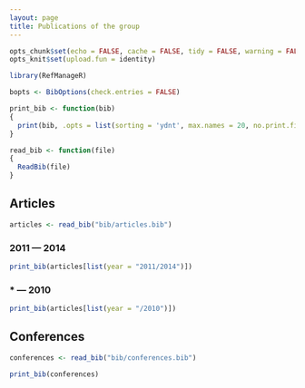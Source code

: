 ```yaml
---
layout: page
title: Publications of the group
---
```


```r
opts_chunk$set(echo = FALSE, cache = FALSE, tidy = FALSE, warning = FALSE, message = FALSE)
opts_knit$set(upload.fun = identity)
```

```r
library(RefManageR)
```

```r
bopts <- BibOptions(check.entries = FALSE)
```

```r
print_bib <- function(bib)
{
  print(bib, .opts = list(sorting = 'ydnt', max.names = 20, no.print.fields = c("url"))) # sort by year, descending, then name, title
}

read_bib <- function(file) 
{
  ReadBib(file)  
}
```

## Articles

```r
articles <- read_bib("bib/articles.bib")
```

### 2011 --- 2014

```r
print_bib(articles[list(year = "2011/2014")])
```

### * --- 2010

```r
print_bib(articles[list(year = "/2010")])
```

## Conferences

```r
conferences <- read_bib("bib/conferences.bib")
```


```r
print_bib(conferences)
```

